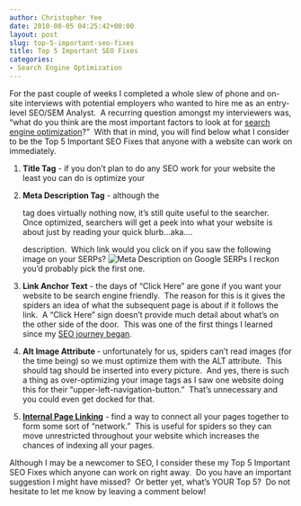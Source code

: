 ```yaml
---
author: Christopher Yee
date: 2010-08-05 04:25:42+00:00
layout: post
slug: top-5-important-seo-fixes
title: Top 5 Important SEO Fixes
categories:
- Search Engine Optimization
---
```


For the past couple of weeks I completed a whole slew of phone and on-site interviews with potential employers who wanted to hire me as an entry-level SEO/SEM Analyst.  A recurring question amongst my interviewers was, "what do you think are the most important factors to look at for [search engine optimization](http://www.christopheryee.org/category/search-engine-optimization/)?"  With that in mind, you will find below what I consider to be the Top 5 Important SEO Fixes that anyone with a website can work on immediately.





	
  1. **Title Tag** - if you don't plan to do any SEO work for your website the least you can do is optimize your <title> tag for each and every page.  I can NOT stress this enough as this is one of the factors that search spiders put on the top of their priority list.  What I'd recommend is to insert the name of the title page first followed by your company name: <title>About Us << Nutty Galore</title>

	
  2. **Meta Description Tag** - although the <meta> tag does virtually nothing now, it's still quite useful to the searcher.  Once optimized, searchers will get a peek into what your website is about just by reading your quick blurb...aka....<meta> description.  Which link would you click on if you saw the following image on your SERPs?
![Meta Description on Google SERPs](/images/meta-description-on-google-serps1.jpg)
I reckon you'd probably pick the first one.

	
  3. **Link Anchor Text** - the days of "Click Here" are gone if you want your website to be search engine friendly.  The reason for this is it gives the spiders an idea of what the subsequent page is about if it follows the link.  A "Click Here" sign doesn't provide much detail about what's on the other side of the door.  This was one of the first things I learned since my [SEO journey began](http://www.christopheryee.org/let-my-seo-journey-begin/).

	
  4. **Alt Image Attribute **- unfortunately for us, spiders can't read images (for the time being) so we must optimize them with the ALT attribute.  This should tag should be inserted into every picture.  And yes, there is such a thing as over-optimizing your image tags as I saw one website doing this for their "upper-left-navigation-button."  That's unnecessary and you could even get docked for that.

	
  5. **[Internal Page Linking](http://www.christopheryee.org/the-power-of-internal-link-building/)** - find a way to connect all your pages together to form some sort of "network."  This is useful for spiders so they can move unrestricted throughout your website which increases the chances of indexing all your pages.


Although I may be a newcomer to SEO, I consider these my Top 5 Important SEO Fixes which anyone can work on right away.  Do you have an important suggestion I might have missed?  Or better yet, what's YOUR Top 5?  Do not hesitate to let me know by leaving a comment below!
